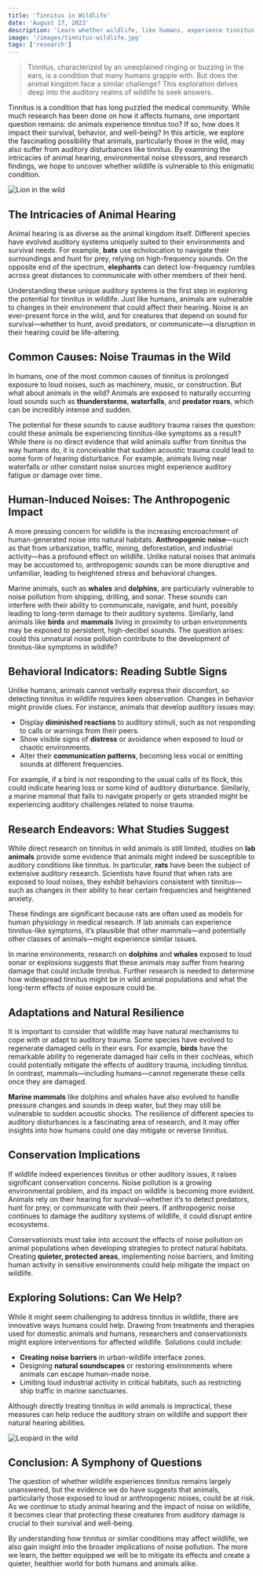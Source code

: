```yaml
---
title: 'Tinnitus in Wildlife'
date: 'August 17, 2023'
description: 'Learn whether wildlife, like humans, experience tinnitus and what research reveals about this condition in the animal kingdom.'
image: '/images/tinnitus-wildlife.jpg'
tags: ['research']
---
```


<Blockquote>
  Tinnitus, characterized by an unexplained ringing or buzzing in the ears, is a
  condition that many humans grapple with. But does the animal kingdom face a
  similar challenge? This exploration delves deep into the auditory realms of
  wildlife to seek answers.
</Blockquote>

Tinnitus is a condition that has long puzzled the medical community. While much research has been done on how it affects humans, one important question remains: do animals experience tinnitus too? If so, how does it impact their survival, behavior, and well-being? In this article, we explore the fascinating possibility that animals, particularly those in the wild, may also suffer from auditory disturbances like tinnitus. By examining the intricacies of animal hearing, environmental noise stressors, and research findings, we hope to uncover whether wildlife is vulnerable to this enigmatic condition.

<Image src="/images/tinnitus-wildlife.jpg" alt="Lion in the wild" />

## <Highlighter>The Intricacies of Animal Hearing</Highlighter>

Animal hearing is as diverse as the animal kingdom itself. Different species have evolved auditory systems uniquely suited to their environments and survival needs. For example, **bats** use echolocation to navigate their surroundings and hunt for prey, relying on high-frequency sounds. On the opposite end of the spectrum, **elephants** can detect low-frequency rumbles across great distances to communicate with other members of their herd.

Understanding these unique auditory systems is the first step in exploring the potential for tinnitus in wildlife. Just like humans, animals are vulnerable to changes in their environment that could affect their hearing. Noise is an ever-present force in the wild, and for creatures that depend on sound for survival—whether to hunt, avoid predators, or communicate—a disruption in their hearing could be life-altering.

<AdComponent />

## <Highlighter>Common Causes: Noise Traumas in the Wild</Highlighter>

In humans, one of the most common causes of tinnitus is prolonged exposure to loud noises, such as machinery, music, or construction. But what about animals in the wild? Animals are exposed to naturally occurring loud sounds such as **thunderstorms**, **waterfalls**, and **predator roars**, which can be incredibly intense and sudden.

The potential for these sounds to cause auditory trauma raises the question: could these animals be experiencing tinnitus-like symptoms as a result? While there is no direct evidence that wild animals suffer from tinnitus the way humans do, it is conceivable that sudden acoustic trauma could lead to some form of hearing disturbance. For example, animals living near waterfalls or other constant noise sources might experience auditory fatigue or damage over time.

## <Highlighter>Human-Induced Noises: The Anthropogenic Impact</Highlighter>

A more pressing concern for wildlife is the increasing encroachment of human-generated noise into natural habitats. **Anthropogenic noise**—such as that from urbanization, traffic, mining, deforestation, and industrial activity—has a profound effect on wildlife. Unlike natural noises that animals may be accustomed to, anthropogenic sounds can be more disruptive and unfamiliar, leading to heightened stress and behavioral changes.

Marine animals, such as **whales** and **dolphins**, are particularly vulnerable to noise pollution from shipping, drilling, and sonar. These sounds can interfere with their ability to communicate, navigate, and hunt, possibly leading to long-term damage to their auditory systems. Similarly, land animals like **birds** and **mammals** living in proximity to urban environments may be exposed to persistent, high-decibel sounds. The question arises: could this unnatural noise pollution contribute to the development of tinnitus-like symptoms in wildlife?

<AdComponent />

## <Highlighter>Behavioral Indicators: Reading Subtle Signs</Highlighter>

Unlike humans, animals cannot verbally express their discomfort, so detecting tinnitus in wildlife requires keen observation. Changes in behavior might provide clues. For instance, animals that develop auditory issues may:

- Display **diminished reactions** to auditory stimuli, such as not responding to calls or warnings from their peers.
- Show visible signs of **distress** or avoidance when exposed to loud or chaotic environments.
- Alter their **communication patterns**, becoming less vocal or emitting sounds at different frequencies.

For example, if a bird is not responding to the usual calls of its flock, this could indicate hearing loss or some kind of auditory disturbance. Similarly, a marine mammal that fails to navigate properly or gets stranded might be experiencing auditory challenges related to noise trauma.

## <Highlighter>Research Endeavors: What Studies Suggest</Highlighter>

While direct research on tinnitus in wild animals is still limited, studies on **lab animals** provide some evidence that animals might indeed be susceptible to auditory conditions like tinnitus. In particular, **rats** have been the subject of extensive auditory research. Scientists have found that when rats are exposed to loud noises, they exhibit behaviors consistent with tinnitus—such as changes in their ability to hear certain frequencies and heightened anxiety.

These findings are significant because rats are often used as models for human physiology in medical research. If lab animals can experience tinnitus-like symptoms, it’s plausible that other mammals—and potentially other classes of animals—might experience similar issues.

In marine environments, research on **dolphins** and **whales** exposed to loud sonar or explosions suggests that these animals may suffer from hearing damage that could include tinnitus. Further research is needed to determine how widespread tinnitus might be in wild animal populations and what the long-term effects of noise exposure could be.

<AdComponent />

## <Highlighter>Adaptations and Natural Resilience</Highlighter>

It is important to consider that wildlife may have natural mechanisms to cope with or adapt to auditory trauma. Some species have evolved to regenerate damaged cells in their ears. For example, **birds** have the remarkable ability to regenerate damaged hair cells in their cochleas, which could potentially mitigate the effects of auditory trauma, including tinnitus. In contrast, mammals—including humans—cannot regenerate these cells once they are damaged.

**Marine mammals** like dolphins and whales have also evolved to handle pressure changes and sounds in deep water, but they may still be vulnerable to sudden acoustic shocks. The resilience of different species to auditory disturbances is a fascinating area of research, and it may offer insights into how humans could one day mitigate or reverse tinnitus.

## <Highlighter>Conservation Implications</Highlighter>

If wildlife indeed experiences tinnitus or other auditory issues, it raises significant conservation concerns. Noise pollution is a growing environmental problem, and its impact on wildlife is becoming more evident. Animals rely on their hearing for survival—whether it’s to detect predators, hunt for prey, or communicate with their peers. If anthropogenic noise continues to damage the auditory systems of wildlife, it could disrupt entire ecosystems.

Conservationists must take into account the effects of noise pollution on animal populations when developing strategies to protect natural habitats. Creating **quieter, protected areas**, implementing noise barriers, and limiting human activity in sensitive environments could help mitigate the impact on wildlife.

## <Highlighter>Exploring Solutions: Can We Help?</Highlighter>

While it might seem challenging to address tinnitus in wildlife, there are innovative ways humans could help. Drawing from treatments and therapies used for domestic animals and humans, researchers and conservationists might explore interventions for affected wildlife. Solutions could include:

- **Creating noise barriers** in urban-wildlife interface zones.
- Designing **natural soundscapes** or restoring environments where animals can escape human-made noise.
- Limiting loud industrial activity in critical habitats, such as restricting ship traffic in marine sanctuaries.

Although directly treating tinnitus in wild animals is impractical, these measures can help reduce the auditory strain on wildlife and support their natural hearing abilities.

<Image src="/images/leopard.jpg" alt="Leopard in the wild" />

## <Highlighter>Conclusion: A Symphony of Questions</Highlighter>

The question of whether wildlife experiences tinnitus remains largely unanswered, but the evidence we do have suggests that animals, particularly those exposed to loud or anthropogenic noises, could be at risk. As we continue to study animal hearing and the impact of noise on wildlife, it becomes clear that protecting these creatures from auditory damage is crucial to their survival and well-being.

By understanding how tinnitus or similar conditions may affect wildlife, we also gain insight into the broader implications of noise pollution. The more we learn, the better equipped we will be to mitigate its effects and create a quieter, healthier world for both humans and animals alike.
